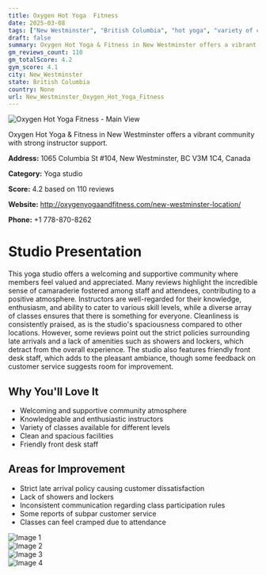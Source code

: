 ```yaml
---
title: Oxygen Hot Yoga  Fitness
date: 2025-03-08
tags: ["New Westminster", "British Columbia", "hot yoga", "variety of classes", "community", "cleanliness", "New Westminster"]  
draft: false
summary: Oxygen Hot Yoga & Fitness in New Westminster offers a vibrant community with strong instructor support.
gm_reviews_count: 110
gm_totalScore: 4.2
gym_score: 4.1
city: New_Westminster
state: British Columbia
country: None
url: New_Westminster_Oxygen_Hot_Yoga_Fitness
---
```


<div className="aspect-[16/9] relative my-8">
  <img 
    src="https://lh5.googleusercontent.com/p/AF1QipNKxSyhBBy3FKdhIUz13tfGMhZErn3fAgfrOFnU=w1920-h1080-k-no"
    alt="Oxygen Hot Yoga  Fitness - Main View"
    className="object-cover absolute inset-0 w-full h-full rounded-lg"
  />
</div>

Oxygen Hot Yoga & Fitness in New Westminster offers a vibrant community with strong instructor support.

**Address:** 1065 Columbia St #104, New Westminster, BC V3M 1C4, Canada

**Category:** Yoga studio

**Score:** 4.2 based on 110 reviews

**Website:** http://oxygenyogaandfitness.com/new-westminster-location/

**Phone:** +1 778-870-8262

# Studio Presentation

This yoga studio offers a welcoming and supportive community where members feel valued and appreciated. Many reviews highlight the incredible sense of camaraderie fostered among staff and attendees, contributing to a positive atmosphere. Instructors are well-regarded for their knowledge, enthusiasm, and ability to cater to various skill levels, while a diverse array of classes ensures that there is something for everyone. Cleanliness is consistently praised, as is the studio's spaciousness compared to other locations. However, some reviews point out the strict policies surrounding late arrivals and a lack of amenities such as showers and lockers, which detract from the overall experience. The studio also features friendly front desk staff, which adds to the pleasant ambiance, though some feedback on customer service suggests room for improvement.

## Why You'll Love It

- Welcoming and supportive community atmosphere
- Knowledgeable and enthusiastic instructors
- Variety of classes available for different levels
- Clean and spacious facilities
- Friendly front desk staff

## Areas for Improvement

- Strict late arrival policy causing customer dissatisfaction
- Lack of showers and lockers
- Inconsistent communication regarding class participation rules
- Some reports of subpar customer service
- Classes can feel cramped due to attendance

<div className="grid grid-cols-1 xl:grid-cols-2 gap-4 my-8">
<div className="aspect-[4/3] relative"><img src="https://lh5.googleusercontent.com/p/AF1QipP5xpXu1r09Et3QokbrG8JgJ2zjxw-g3uBti_5m=w1920-h1080-k-no" alt="Image 1" className="object-cover absolute inset-0 w-full h-full rounded-lg" /></div>
<div className="aspect-[4/3] relative"><img src="https://lh5.googleusercontent.com/p/AF1QipMzIrruGigBH94nWOijWtysUzGPNDuJLuvFmrqL=w1920-h1080-k-no" alt="Image 2" className="object-cover absolute inset-0 w-full h-full rounded-lg" /></div>
<div className="aspect-[4/3] relative"><img src="https://lh5.googleusercontent.com/p/AF1QipPF0nb9nncc79YT7tvdPsyTBLLYqlg28ukBid7H=w1920-h1080-k-no" alt="Image 3" className="object-cover absolute inset-0 w-full h-full rounded-lg" /></div>
<div className="aspect-[4/3] relative"><img src="https://lh5.googleusercontent.com/p/AF1QipNPsz480AUPQbKv7c3PcGcHu7Nf_VZcHOKDc4NR=w1920-h1080-k-no" alt="Image 4" className="object-cover absolute inset-0 w-full h-full rounded-lg" /></div>
</div>